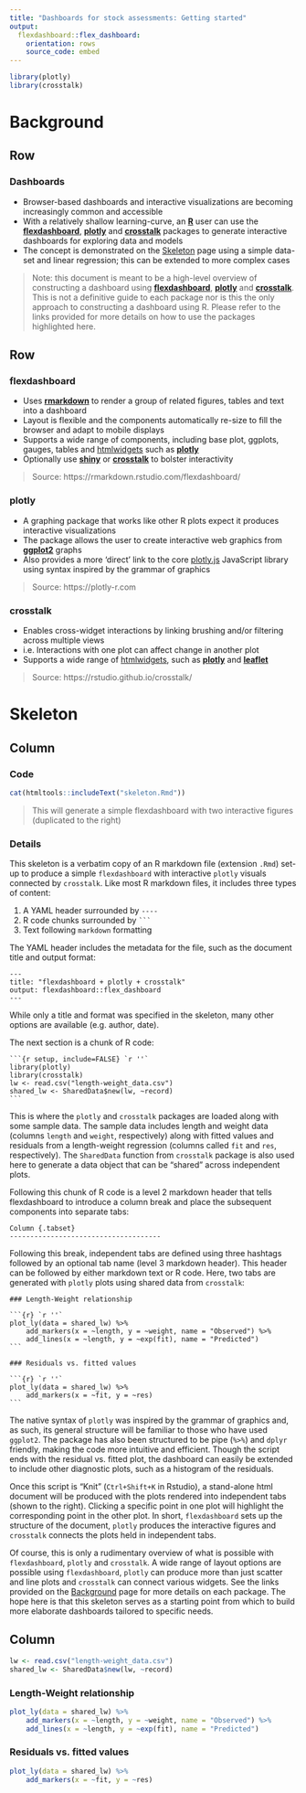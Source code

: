 ```yaml
---
title: "Dashboards for stock assessments: Getting started"
output: 
  flexdashboard::flex_dashboard:
    orientation: rows
    source_code: embed
---
```


```r
library(plotly)
library(crosstalk)
```


Background
=======================================================================

Row {data-height=300}
-----------------------------------------------------------------------

### Dashboards

- Browser-based dashboards and interactive visualizations are becoming increasingly common and accessible  
- With a relatively shallow learning-curve, an [**R**](https://www.r-project.org/) user can use the [**flexdashboard**](https://rmarkdown.rstudio.com/flexdashboard/), [**plotly**](https://plotly-r.com) and [**crosstalk**](https://rstudio.github.io/crosstalk/) packages to generate interactive dashboards for exploring data and models
- The concept is demonstrated on the [Skeleton](#skeleton) page using a simple data-set and linear regression; this can be extended to more complex cases

> Note: this document is meant to be a high-level overview of constructing a dashboard using [**flexdashboard**](https://rmarkdown.rstudio.com/flexdashboard/), [**plotly**](https://plotly-r.com) and [**crosstalk**](https://rstudio.github.io/crosstalk/). This is not a definitive guide to each package nor is this the only approach to constructing a dashboard using R. Please refer to the links provided for more details on how to use the packages highlighted here.


Row {data-height=500}
-----------------------------------------------------------------------

### flexdashboard

- Uses [**rmarkdown**](https://rmarkdown.rstudio.com/) to render a group of related figures, tables and text into a dashboard  
- Layout is flexible and the components automatically re-size to fill the browser and adapt to mobile displays
- Supports a wide range of components, including base plot, ggplots, gauges, tables and [htmlwidgets](http://www.htmlwidgets.org/index.html) such as [**plotly**](https://plotly-r.com)
- Optionally use [**shiny**](http://shiny.rstudio.com/) or [**crosstalk**](https://rstudio.github.io/crosstalk/) to bolster interactivity

> Source: https://rmarkdown.rstudio.com/flexdashboard/


### plotly

- A graphing package that works like other R plots expect it produces interactive visualizations
- The package allows the user to create interactive web graphics from [**ggplot2**](https://ggplot2.tidyverse.org/) graphs
- Also provides a more 'direct' link to the core [plotly.js](https://plot.ly/javascript/) JavaScript library using syntax inspired by the grammar of graphics

> Source: https://plotly-r.com

### crosstalk

- Enables cross-widget interactions by linking brushing and/or filtering across multiple views
- i.e. Interactions with one plot can affect change in another plot  
- Supports a wide range of [htmlwidgets](http://www.htmlwidgets.org/index.html), such as [**plotly**](https://plotly-r.com) and [**leaflet**](https://rstudio.github.io/leaflet/)


> Source: https://rstudio.github.io/crosstalk/


Skeleton {data-orientation=columns}
=======================================================================

Column {.tabset}
-------------------------------------

### Code

```r
cat(htmltools::includeText("skeleton.Rmd"))
```

> This will generate a simple flexdashboard with two interactive figures (duplicated to the right)

### Details

This skeleton is a verbatim copy of an R markdown file (extension `.Rmd`) set-up to produce a simple `flexdashboard` with interactive `plotly` visuals connected by `crosstalk`. Like most R markdown files, it includes three types of content:

1. A YAML header surrounded by `----`
2. R code chunks surrounded by `` ``` ``
3. Text following `markdown` formatting

The YAML header includes the metadata for the file, such as the document title and output format: 

````
---
title: "flexdashboard + plotly + crosstalk"
output: flexdashboard::flex_dashboard
---
````

While only a title and format was specified in the skeleton, many other options are available (e.g. author, date).

The next section is a chunk of R code:

````
```{r setup, include=FALSE} `r ''`
library(plotly)
library(crosstalk)
lw <- read.csv("length-weight_data.csv")
shared_lw <- SharedData$new(lw, ~record)
```
````

This is where the `plotly` and `crosstalk` packages are loaded along with some sample data. The sample data includes length and weight data (columns `length` and `weight`, respectively) along with fitted values and residuals from a length-weight regression (columns called `fit` and `res`, respectively). The `SharedData` function from `crosstalk` package is also used here to generate a data object that can be "shared" across independent plots.

Following this chunk of R code is a level 2 markdown header that tells flexdashboard to introduce a column break and place the subsequent components into separate tabs:

````
Column {.tabset}
-------------------------------------
````

Following this break, independent tabs are defined using three hashtags followed by an optional tab name (level 3 markdown header). This header can be followed by either markdown text or R code. Here, two tabs are generated with `plotly` plots using shared data from `crosstalk`:

````
### Length-Weight relationship

```{r} `r ''`
plot_ly(data = shared_lw) %>% 
    add_markers(x = ~length, y = ~weight, name = "Observed") %>% 
    add_lines(x = ~length, y = ~exp(fit), name = "Predicted")
```

### Residuals vs. fitted values

```{r} `r ''`
plot_ly(data = shared_lw) %>% 
    add_markers(x = ~fit, y = ~res)
```

````

The native syntax of `plotly` was inspired by the grammar of graphics and, as such, its general structure will be familiar to those who have used `ggplot2`. The package has also been structured to be pipe (`%>%`) and `dplyr` friendly, making the code more intuitive and efficient. Though the script ends with the residual vs. fitted plot, the dashboard can easily be extended to include other diagnostic plots, such as a histogram of the residuals.

Once this script is "Knit" (`Ctrl+Shift+K` in Rstudio), a stand-alone html document will be produced with the plots rendered into independent tabs (shown to the right). Clicking a specific point in one plot will highlight the corresponding point in the other plot. In short, `flexdashboard` sets up the structure of the document, `plotly` produces the interactive figures and `crosstalk` connects the plots held in independent tabs. 

Of course, this is only a rudimentary overview of what is possible with `flexdashboard`, `plotly` and `crosstalk`. A wide range of layout options are possible using `flexdashboard`, `plotly` can produce more than just scatter and line plots and `crosstalk` can connect various widgets. See the links provided on the [Background](#background) page for more details on each package. The hope here is that this skeleton serves as a starting point from which to build more elaborate dashboards tailored to specific needs.



Column {.tabset}
-------------------------------------

```r
lw <- read.csv("length-weight_data.csv")
shared_lw <- SharedData$new(lw, ~record)
```

### Length-Weight relationship

```r
plot_ly(data = shared_lw) %>% 
    add_markers(x = ~length, y = ~weight, name = "Observed") %>% 
    add_lines(x = ~length, y = ~exp(fit), name = "Predicted")
```

### Residuals vs. fitted values

```r
plot_ly(data = shared_lw) %>% 
    add_markers(x = ~fit, y = ~res)
```



